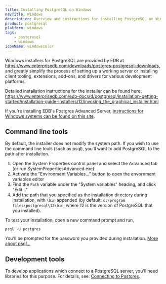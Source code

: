 ```yaml
---
title: Installing PostgreSQL on Windows
navTitle: Windows
description: Overview and instructions for installing PostgreSQL on Windows systems
product: postgresql
platform: windows
tags:
    - postgresql
    - windows
iconName: windowscolor
---
```


Windows installers for PostgreSQL are provided by EDB at https://www.enterprisedb.com/downloads/postgres-postgresql-downloads, and greatly simplify the process of setting up a working server or installing client tooling, extensions, add-ons, and drivers for various development platforms.

Detailed installation instructions for the installer can be found here: https://www.enterprisedb.com/edb-docs/d/postgresql/installation-getting-started/installation-guide-installers/12/invoking_the_graphical_installer.html

If you're installing EDB's Postgres Advanced Server, [instructions for Windows systems can be found on this site](https://www.enterprisedb.com/edb-docs/d/edb-postgres-advanced-server/installation-getting-started/installation-guide-for-windows/12/toc.html).

## Command line tools

By default, the installer does not modify the system path. If you wish to use the command line tools (such as psql), you'll want to add PostgreSQL to the path after installation.

1. Open the System Properties control panel and select the Advanced tab (or run SystemPropertiesAdvanced.exe)
2. Activate the "Environment Variables..." button to open the envornment variables editor
3. Find the `Path` variable under the "System variables" heading, and click "Edit..."
4. Add the path that you specified as the installation directory during installation, with `\bin` appended (by default: `c:\program files\postgresql\12\bin`, where <i>12</i> is the version of PostgreSQL that you installed).

To test your installation, open a new command prompt and run,

```shell
psql -U postgres
```

You'll be prompted for the password you provided during installation. [More about psql...](http://postgresguide.com/utilities/psql.html)

## Development tools

To develop applications which connect to a PostgreSQL server, you'll need libraries for this purpose. For details, see: [Connecting to Postgres](/postgresql_journey/04_developing/connecting_to_postgres).
